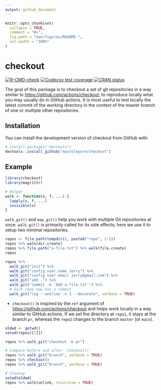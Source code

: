```yaml
---
output: github_document
---
```


<!-- README.md is generated from README.Rmd. Please edit that file -->

```r
knitr::opts_chunk$set(
  collapse = TRUE,
  comment = "#>",
  fig.path = "man/figures/README-",
  out.width = "100%"
)
```

# checkout

<!-- badges: start -->
[![R-CMD-check](https://github.com/maurolepore/checkout/workflows/R-CMD-check/badge.svg)](https://github.com/maurolepore/checkout/actions)
[![Codecov test coverage](https://codecov.io/gh/maurolepore/checkout/branch/main/graph/badge.svg)](https://codecov.io/gh/maurolepore/checkout?branch=main)
[![CRAN status](https://www.r-pkg.org/badges/version/checkout)](https://CRAN.R-project.org/package=checkout)
<!-- badges: end -->

The goal of this package is to checkout a set of git repositories in a way
similar to <https://github.com/actions/checkout>, to reproduce locally what you
may usually do in GitHub actions. It is most useful to test locally the latest
commit of the working directory in the context of the master branch of one or
multiple other repositories.

## Installation

You can install the development version of checkout from GitHub with:

``` r
# install.packages("devtools")
devtools::install_github("maurolepore/checkout")
```

## Example

```r
library(checkout)
library(magrittr)

# Helper
walk <- function(x, f, ...) {
  lapply(x, f, ...)
  invisible(x)
}
```

`walk_git()` and `map_git()` help you work with multiple Git repositories at
once. `walk_git()` is primarily called for its side effects; here we use it to
setup two minimal repositories.

```r
repos <- file.path(tempdir(), paste0("repo", 1:2))
repos %>% walk(dir.create)
repos %>% file.path("a-file.txt") %>% walk(file.create)
repos

repos %>%
  walk_git("init") %>%
  walk_git("config user.name Jerry") %>%
  walk_git("config user.email jerry@gmail.com") %>%
  walk_git("add .") %>%
  walk_git("commit -m 'Add a-file.txt'") %>%
  # Each repo now has a commit
  walk_git("log --oneline -n 1 --decorate", verbose = TRUE)
```

* `checkout()` is inspired by the `ref` argument of
<https://github.com/actions/checkout> and helps work locally in a way similar to
GitHub actions. If we set the directory at `repo1`, it stays at the branch `pr`,
whereas the `repo2` changes to the branch `master` (or `main`).

```r
oldwd <- getwd()
setwd(repos[[1]])

repos %>% walk_git("checkout -b pr")

# Compare before and after `checkout()`
repos %>% walk_git("branch", verbose = TRUE)
repos %>% checkout()
repos %>% walk_git("branch", verbose = TRUE)

# Cleanup
setwd(oldwd)
repos %>% walk(unlink, recursive = TRUE)
```
